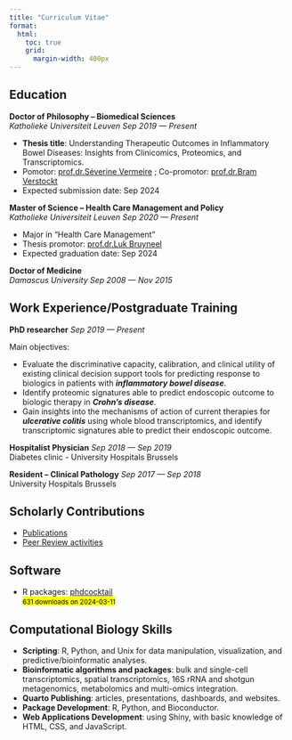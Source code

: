 ```yaml
---
title: "Curriculum Vitae"
format:
  html:
    toc: true
    grid: 
      margin-width: 400px
---
```

## Education

**Doctor of Philosophy -- Biomedical Sciences** <br> *Katholieke Universiteit Leuven* [*Sep 2019 --- Present*]{.cvdate}

-   **Thesis title**: Understanding Therapeutic Outcomes in Inflammatory Bowel Diseases: Insights from Clinicomics, Proteomics, and Transcriptomics.
-   Pomotor: [prof.dr.Séverine Vermeire](https://www.uzleuven.be/en/physicians-and-specialists/severine-vermeire) ; Co-promotor: [prof.dr.Bram Verstockt](https://www.uzleuven.be/nl/artsen-en-specialisten/bram-verstockt)
-   Expected submission date: Sep 2024

**Master of Science -- Health Care Management and Policy** <br> *Katholieke Universiteit Leuven* [*Sep 2020 --- Present*]{.cvdate}

-   Major in "Health Care Management"
-   Thesis promotor: [prof.dr.Luk Bruyneel](https://scholar.google.be/citations?user=DyPnL94AAAAJ&hl=nl)
-   Expected graduation date: Sep 2024

**Doctor of Medicine** <br> *Damascus University* [*Sep 2008 --- Nov 2015*]{.cvdate}

## Work Experience/Postgraduate Training

**PhD researcher** [*Sep 2019 --- Present*]{.cvdate}

Main objectives:

-   Evaluate the discriminative capacity, calibration, and clinical utility of existing clinical decision support tools for predicting response to biologics in patients with ***inflammatory bowel disease***.\
-   Identify proteomic signatures able to predict endoscopic outcome to biologic therapy in ***Crohn's disease***.\
-   Gain insights into the mechanisms of action of current therapies for ***ulcerative colitis*** using whole blood transcriptomics, and identify transcriptomic signatures able to predict their endoscopic outcome.\

**Hospitalist Physician** [*Sep 2018 --- Sep 2019*]{.cvdate} <br> Diabetes clinic - University Hospitals Brussels

**Resident -- Clinical Pathology** [*Sep 2017 --- Sep 2018*]{.cvdate} <br> University Hospitals Brussels

## Scholarly Contributions

-   [Publications](publications.qmd)
-   [Peer Review activities](https://www.webofscience.com/wos/author/record/AAV-9971-2020)

## Software

-   R packages: [phdcocktail](https://dahhamalsoud.github.io/phdcocktail/index.html)<br><mark><small>631 downloads on 2024-03-11</small></mark>

## Computational Biology Skills

-   **Scripting**: R, Python, and Unix for data manipulation, visualization, and predictive/bioinformatic analyses.
-   **Bioinformatic algorithms and packages**: bulk and single-cell transcriptomics, spatial transcriptomics, 16S rRNA and shotgun metagenomics, metabolomics and multi-omics integration.
-   **Quarto Publishing**: articles, presentations, dashboards, and websites.
-   **Package Development**: R, Python, and Bioconductor.
-   **Web Applications Development**: using Shiny, with basic knowledge of HTML, CSS, and JavaScript.
